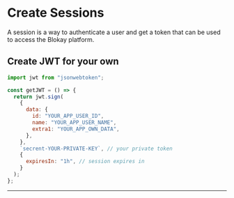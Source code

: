 # Create Sessions

A session is a way to authenticate a user and get a token that can be used to access the Blokay platform.

## Create JWT for your own

```js
import jwt from "jsonwebtoken";

const getJWT = () => {
  return jwt.sign(
    {
      data: {
        id: "YOUR_APP_USER_ID",
        name: "YOUR_APP_USER_NAME",
        extra1: "YOUR_APP_OWN_DATA",
      },
    },
    `secrent-YOUR-PRIVATE-KEY`, // your private token
    {
      expiresIn: "1h", // session expires in
    }
  );
};
```

---

<Link label="How to create ChartLines" href="/docs/show-chart" />
<Link label="How to create Table" href="/docs/show-table" />

